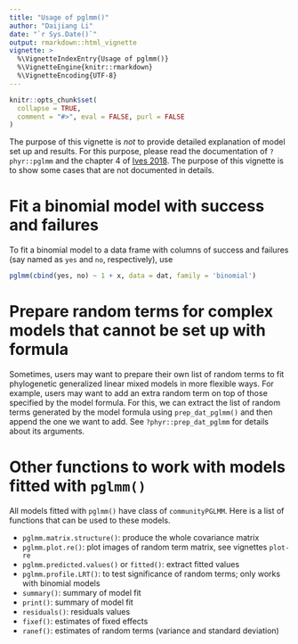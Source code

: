 ```yaml
---
title: "Usage of pglmm()"
author: "Daijiang Li"
date: "`r Sys.Date()`"
output: rmarkdown::html_vignette
vignette: >
  %\VignetteIndexEntry{Usage of pglmm()}
  %\VignetteEngine{knitr::rmarkdown}
  %\VignetteEncoding{UTF-8}
---
```


```r
knitr::opts_chunk$set(
  collapse = TRUE,
  comment = "#>", eval = FALSE, purl = FALSE
)
```

The purpose of this vignette is _not_ to provide detailed explanation of model set up and results. For this purpose, please read the documentation of `?phyr::pglmm` and the chapter 4 of [Ives 2018](https://leanpub.com/correlateddata). The purpose of this vignette is to show some cases that are not documented in details.

# Fit a binomial model with success and failures

To fit a binomial model to a data frame with columns of success and failures (say named as `yes` and `no`, respectively), use

```r
pglmm(cbind(yes, no) ~ 1 + x, data = dat, family = 'binomial')
```

# Prepare random terms for complex models that cannot be set up with formula

Sometimes, users may want to prepare their own list of random terms to fit phylogenetic generalized linear mixed models in more flexible ways. For example, users may want to add an extra random term on top of those specified by the model formula. For this, we can extract the list of random terms generated by the model formula using `prep_dat_pglmm()` and then append the one we want to add. See `?phyr::prep_dat_pglmm` for details about its arguments.


# Other functions to work with models fitted with `pglmm()`

All models fitted with `pglmm()` have class of `communityPGLMM`. Here is a list of functions that can be used to these models.

- `pglmm.matrix.structure()`: produce the whole covariance matrix 
- `pglmm.plot.re()`: plot images of random term matrix, see vignettes `plot-re`          
- `pglmm.predicted.values()` or `fitted()`: extract fitted values
- `pglmm.profile.LRT()`: to test significance of random terms; only works with binomial models 
- `summary()`: summary of model fit
- `print()`: summary of model fit
- `residuals()`: residuals values
- `fixef()`: estimates of fixed effects
- `ranef()`: estimates of random terms (variance and standard deviation)




